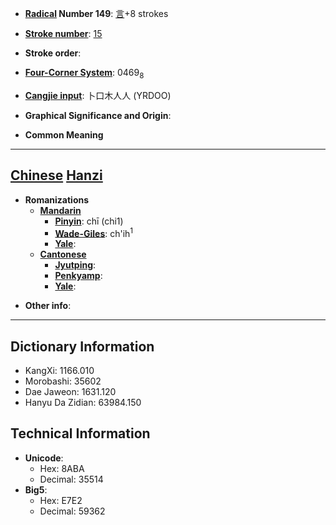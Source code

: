 * '''[[Wiktionary:Chinese radical index| Radical]] Number 149''': [[Wiktionary:Chinese radical index 言|言]]+8 strokes

* '''[[Wiktionary:Chinese total strokes index|Stroke number]]''': [[Wiktionary:Chinese total strokes index 15|15]]

* '''Stroke order''': 

* '''[[Wiktionary:Chinese four corner index|Four-Corner System]]''': 0469<sub>8</sub>

* '''[[Wiktionary:Chinese Cangjie index|Cangjie input]]''': 卜口木人人 (YRDOO)

* '''Graphical Significance and Origin''': 

* '''Common Meaning'''

----

== [[Chinese]] [[Hanzi]] ==

* '''Romanizations'''
** '''[[Mandarin]]'''
*** '''[[Pinyin]]''': chī (chi1)
*** '''[[Wade-Giles]]''': ch'ih<sup>1</sup>
*** '''[[Yale]]''': 
** '''[[Cantonese]]'''
*** '''[[Jyutping]]''':
*** '''[[Penkyamp]]''': 
*** '''[[Yale]]''': 

* '''Other info''': 

----

== Dictionary Information ==

* KangXi: 1166.010
* Morobashi: 35602
* Dae Jaweon: 1631.120
* Hanyu Da Zidian: 63984.150

== Technical Information ==

* '''Unicode''':
** Hex: 8ABA
** Decimal: 35514
* '''Big5''':
** Hex: E7E2
** Decimal: 59362